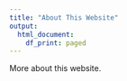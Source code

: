 ```yaml
---
title: "About This Website"
output:
  html_document:
    df_print: paged
---
```


More about this website.



